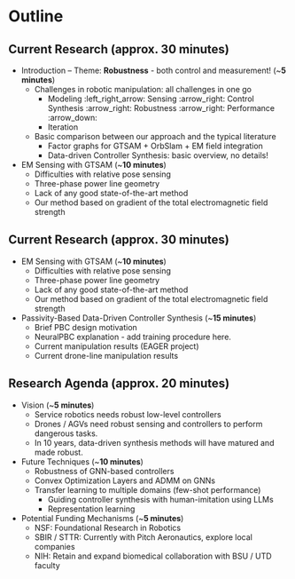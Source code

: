 # Outline {visibility="uncounted"}
<!-- ###################################################################### -->

## Current Research (approx. **30 minutes**) {auto-animate=true}

* Introduction -- Theme: **Robustness** - both control and measurement! (~**5 minutes**)
    * Challenges in robotic manipulation: all challenges in one go
        * Modeling :left_right_arrow: Sensing :arrow_right: Control Synthesis :arrow_right: Robustness :arrow_right: Performance :arrow_down:
        * Iteration  
    * Basic comparison between our approach and the typical literature
        * Factor graphs for GTSAM + OrbSlam + EM field integration
        * Data-driven Controller Synthesis: basic overview, no details!

* EM Sensing with GTSAM (~**10 minutes**)
    * Difficulties with relative pose sensing
    * Three-phase power line geometry 
    * Lack of any good state-of-the-art method
    * Our method based on gradient of the total electromagnetic field strength


## Current Research (approx. **30 minutes**) {auto-animate=true}

* EM Sensing with GTSAM (~**10 minutes**)
    * Difficulties with relative pose sensing
    * Three-phase power line geometry 
    * Lack of any good state-of-the-art method
    * Our method based on gradient of the total electromagnetic field strength

* Passivity-Based Data-Driven Controller Synthesis (~**15 minutes**)
    * Brief PBC design motivation
    * NeuralPBC explanation - add training procedure here.
    * Current manipulation results (EAGER project)
    * Current drone-line manipulation results


## Research Agenda (approx. **20 minutes**) {auto-animate=true}

* Vision (~**5 minutes**)
    * Service robotics needs robust low-level controllers
    * Drones / AGVs need robust sensing and controllers to perform dangerous tasks.
    * In 10 years, data-driven synthesis methods will have matured and made robust.

* Future Techniques (~**10 minutes**)
    * Robustness of GNN-based controllers
    * Convex Optimization Layers and ADMM on GNNs
    * Transfer learning to multiple domains (few-shot performance)
        * Guiding controller synthesis with human-imitation using LLMs
        * Representation learning

* Potential Funding Mechanisms (~**5 minutes**)
    * NSF: Foundational Research in Robotics
    * SBIR / STTR: Currently with Pitch Aeronautics, explore local companies
    * NIH: Retain and expand biomedical collaboration with BSU / UTD faculty